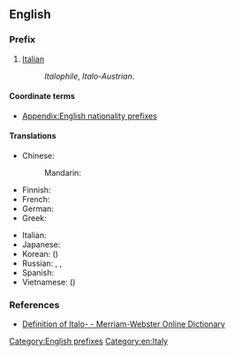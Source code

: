 {{also|italo-|italo|Italo}}
==English==

===Prefix===
{{head|en|prefixes}}

# [[Italian]]
#: ''Italophile'', ''Italo-Austrian''.

====Coordinate terms====
* [[Appendix:English nationality prefixes]]

====Translations====
{{trans-top|relating to Italy or Italian}}
* Chinese:
*: Mandarin: {{t+|cmn|意|alt=意-|tr=Yì-|sc=Hani}}
* Finnish: {{t+|fi|italialainen}}
* French: {{t|fr|italo-}}
* German: {{t+|de|Italienisch|alt=Italienisch-}}
* Greek: {{t|el|ιταλο-|tr=italo-|sc=Grek}}
{{trans-mid}}
* Italian: {{t|it|italo-}}
* Japanese: {{t+|ja|伊|alt=伊-|tr=い-, i-}}
* Korean: {{t+|ko|이|alt=이-|sc=Hang}} ({{t+|ko|伊|alt=伊-|sc=Hani}})
* Russian: {{t|ru|итальянско-|tr=ital'jánsko-}}, {{t|ru|итальяно-|tr=ital'jáno}}, {{t|ru|итало-|tr=itálo-}}
* Spanish: {{t|es|italo-}}
* Vietnamese: {{t+|vi|Ý}} ({{t|vi|意|alt=意-|sc=Hani}})
{{trans-bottom}}

===References===
* [http://m-w.com/dictionary/italo Definition of Italo- - Merriam-Webster Online Dictionary]

[[Category:English prefixes]]
[[Category:en:Italy]]